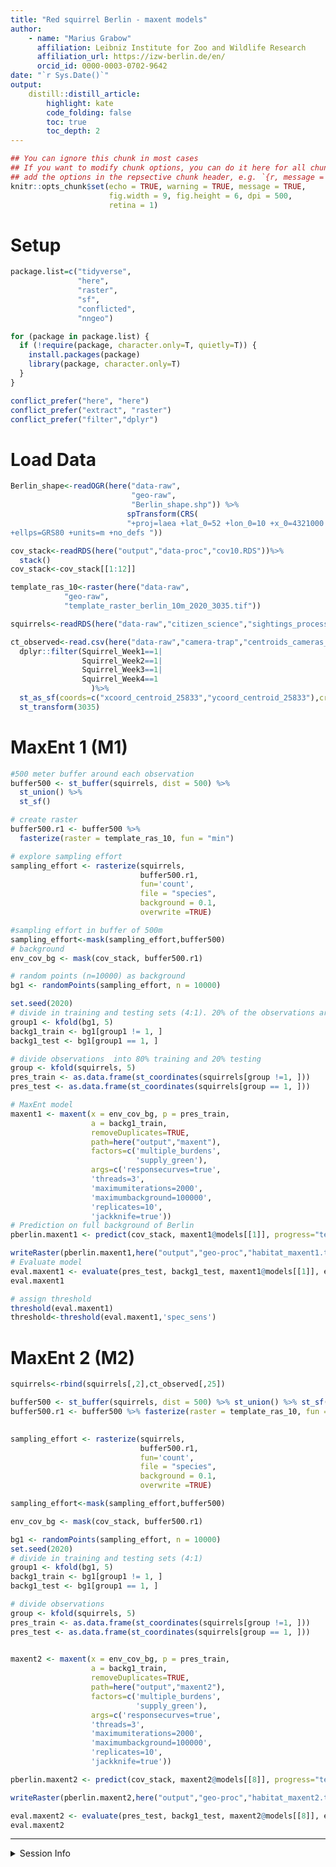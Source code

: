 ```yaml
---
title: "Red squirrel Berlin - maxent models"
author:
    - name: "Marius Grabow" 
      affiliation: Leibniz Institute for Zoo and Wildlife Research
      affiliation_url: https://izw-berlin.de/en/
      orcid_id: 0000-0003-0702-9642
date: "`r Sys.Date()`"
output: 
    distill::distill_article:
        highlight: kate      
        code_folding: false  
        toc: true            
        toc_depth: 2         
---
```


```r
## You can ignore this chunk in most cases
## If you want to modify chunk options, you can do it here for all chunks or
## add the options in the repsective chunk header, e.g. `{r, message = FALSE}`
knitr::opts_chunk$set(echo = TRUE, warning = TRUE, message = TRUE,
                      fig.width = 9, fig.height = 6, dpi = 500, 
                      retina = 1)
```

# Setup
```r
package.list=c("tidyverse",
               "here",
               "raster",
               "sf",
               "conflicted",
               "nngeo")

for (package in package.list) {
  if (!require(package, character.only=T, quietly=T)) {
    install.packages(package)
    library(package, character.only=T)
  }
}

conflict_prefer("here", "here")
conflict_prefer("extract", "raster")
conflict_prefer("filter","dplyr")
```


# Load Data
```r
Berlin_shape<-readOGR(here("data-raw",
                           "geo-raw",
                           "Berlin_shape.shp")) %>% 
                          spTransform(CRS(
                          "+proj=laea +lat_0=52 +lon_0=10 +x_0=4321000 +y_0=3210000
+ellps=GRS80 +units=m +no_defs "))

cov_stack<-readRDS(here("output","data-proc","cov10.RDS"))%>%
  stack()
cov_stack<-cov_stack[[1:12]]

template_ras_10<-raster(here("data-raw",
            "geo-raw",
            "template_raster_berlin_10m_2020_3035.tif"))

squirrels<-readRDS(here("data-raw","citizen_science","sightings_processed.RDS"))

ct_observed<-read.csv(here("data-raw","camera-trap","centroids_cameras_grid_25833.csv"))%>%
  dplyr::filter(Squirrel_Week1==1|
                Squirrel_Week2==1|
                Squirrel_Week3==1|
                Squirrel_Week4==1
                  )%>%
  st_as_sf(coords=c("xcoord_centroid_25833","ycoord_centroid_25833"),crs=25833)%>%
  st_transform(3035)


```


# MaxEnt 1 (M1)
```r

#500 meter buffer around each observation
buffer500 <- st_buffer(squirrels, dist = 500) %>%
  st_union() %>%
  st_sf()

# create raster
buffer500.r1 <- buffer500 %>%
  fasterize(raster = template_ras_10, fun = "min")

# explore sampling effort
sampling_effort <- rasterize(squirrels,
                             buffer500.r1,
                             fun='count',
                             file = "species",
                             background = 0.1, 
                             overwrite =TRUE)

#sampling effort in buffer of 500m
sampling_effort<-mask(sampling_effort,buffer500)  
# background
env_cov_bg <- mask(cov_stack, buffer500.r1)

# random points (n=10000) as background
bg1 <- randomPoints(sampling_effort, n = 10000)

set.seed(2020)
# divide in training and testing sets (4:1). 20% of the observations are not included, but used for subsequent testing
group1 <- kfold(bg1, 5)
backg1_train <- bg1[group1 != 1, ]
backg1_test <- bg1[group1 == 1, ]

# divide observations  into 80% training and 20% testing 
group <- kfold(squirrels, 5)
pres_train <- as.data.frame(st_coordinates(squirrels[group !=1, ]))
pres_test <- as.data.frame(st_coordinates(squirrels[group == 1, ]))

# MaxEnt model 
maxent1 <- maxent(x = env_cov_bg, p = pres_train,
                  a = backg1_train,
                  removeDuplicates=TRUE,
                  path=here("output","maxent"),
                  factors=c('multiple_burdens',
                            'supply_green'),
                  args=c('responsecurves=true',
                  'threads=3',
                  'maximumiterations=2000',
                  'maximumbackground=100000',
                  'replicates=10',
                  'jackknife=true'))
# Prediction on full background of Berlin
pberlin.maxent1 <- predict(cov_stack, maxent1@models[[1]], progress="text")

writeRaster(pberlin.maxent1,here("output","geo-proc","habitat_maxent1.tif"),overwrite=T)
# Evaluate model
eval.maxent1 <- evaluate(pres_test, backg1_test, maxent1@models[[1]], env_cov_bg) #best model
eval.maxent1

# assign threshold
threshold(eval.maxent1)
threshold<-threshold(eval.maxent1,'spec_sens')

```

# MaxEnt 2 (M2)

```r
squirrels<-rbind(squirrels[,2],ct_observed[,25])

buffer500 <- st_buffer(squirrels, dist = 500) %>% st_union() %>% st_sf()
buffer500.r1 <- buffer500 %>% fasterize(raster = template_ras_10, fun = "min")

  
sampling_effort <- rasterize(squirrels,
                             buffer500.r1,
                             fun='count',
                             file = "species",
                             background = 0.1, 
                             overwrite =TRUE) 

sampling_effort<-mask(sampling_effort,buffer500)  

env_cov_bg <- mask(cov_stack, buffer500.r1)

bg1 <- randomPoints(sampling_effort, n = 10000)
set.seed(2020)
# divide in training and testing sets (4:1)
group1 <- kfold(bg1, 5)
backg1_train <- bg1[group1 != 1, ]
backg1_test <- bg1[group1 == 1, ]

# divide observations 
group <- kfold(squirrels, 5)
pres_train <- as.data.frame(st_coordinates(squirrels[group !=1, ]))
pres_test <- as.data.frame(st_coordinates(squirrels[group == 1, ]))

 
maxent2 <- maxent(x = env_cov_bg, p = pres_train,
                  a = backg1_train,
                  removeDuplicates=TRUE,
                  path=here("output","maxent2"),
                  factors=c('multiple_burdens',
                            'supply_green'),
                  args=c('responsecurves=true',
                  'threads=3',
                  'maximumiterations=2000',
                  'maximumbackground=100000',
                  'replicates=10',
                  'jackknife=true'))

pberlin.maxent2 <- predict(cov_stack, maxent2@models[[8]], progress="text")

writeRaster(pberlin.maxent2,here("output","geo-proc","habitat_maxent2.tif"),overwrite=T)

eval.maxent2 <- evaluate(pres_test, backg1_test, maxent2@models[[8]], env_cov_bg)
eval.maxent2
```





***

<details><summary>Session Info</summary>

```r
## DO NOT REMOVE!
## We store the settings of your computer and the current versions of the
## packages used to allow for reproducibility
Sys.time()
#git2r::repository() ## uncomment if you are using GitHub
sessionInfo()
```

</details>

